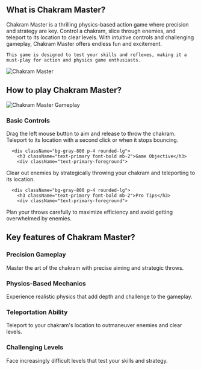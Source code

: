 ## What is Chakram Master?
<div className="flex flex-col md:flex-row items-center gap-8">
  <div className="w-full md:w-1/2 text-xl">
Chakram Master is a thrilling physics-based action game where precision and strategy are key. Control a chakram, slice through enemies, and teleport to its location to clear levels. With intuitive controls and challenging gameplay, Chakram Master offers endless fun and excitement.

    This game is designed to test your skills and reflexes, making it a must-play for action and physics game enthusiasts.
</div>
  <div className="w-full md:w-1/2 flex justify-center items-center">
<img 
      src="https://public-image.fafafa.ai/games/2025-02-15/images/1739623661751-z04q6n.com/knife-io_16x9/20250211105952/knife-io_16x9-cover" 
      alt="Chakram Master" 
      className="w-4/5 h-auto"
    />
</div>
</div>

## How to play Chakram Master?

<div className="flex flex-col md:flex-row items-center gap-8">
  <div className="w-full md:w-1/2">
<img 
      src="https://public-image.fafafa.ai/games/2025-02-15/images/1739623661751-z04q6n.com/knife-io_16x9/20250211105952/knife-io_16x9-cover" 
      alt="Chakram Master Gameplay" 
      className="w-4/5 h-auto mx-auto"
    />
</div>
  <div className="w-full md:w-1/2">
    <div className="grid grid-cols-1 gap-4 mt-0">
      <div className="bg-gray-800 p-4 rounded-lg">
        <h3 className="text-primary font-bold mb-2">Basic Controls</h3>
        <div className="text-primary-foreground">
Drag the left mouse button to aim and release to throw the chakram. Teleport to its location with a second click or when it stops bouncing.
</div>
      </div>

      <div className="bg-gray-800 p-4 rounded-lg">
        <h3 className="text-primary font-bold mb-2">Game Objective</h3>
        <div className="text-primary-foreground">
Clear out enemies by strategically throwing your chakram and teleporting to its location.
</div>
      </div>

      <div className="bg-gray-800 p-4 rounded-lg">
        <h3 className="text-primary font-bold mb-2">Pro Tips</h3>
        <div className="text-primary-foreground">
Plan your throws carefully to maximize efficiency and avoid getting overwhelmed by enemies.
</div>
      </div>
    </div>
  </div>
</div>

## Key features of Chakram Master?

<div className="grid grid-cols-1 md:grid-cols-2 gap-4">
  <div className="bg-gray-800 p-4 rounded-lg">
    <h3 className="text-primary font-bold mb-2">Precision Gameplay</h3>
    <div className="text-primary-foreground">
Master the art of the chakram with precise aiming and strategic throws.
</div>
  </div>

  <div className="bg-gray-800 p-4 rounded-lg">
    <h3 className="text-primary font-bold mb-2">Physics-Based Mechanics</h3>
    <div className="text-primary-foreground">
Experience realistic physics that add depth and challenge to the gameplay.
</div>
  </div>

  <div className="bg-gray-800 p-4 rounded-lg">
    <h3 className="text-primary font-bold mb-2">Teleportation Ability</h3>
    <div className="text-primary-foreground">
Teleport to your chakram's location to outmaneuver enemies and clear levels.
</div>
  </div>

  <div className="bg-gray-800 p-4 rounded-lg">
    <h3 className="text-primary font-bold mb-2">Challenging Levels</h3>
    <div className="text-primary-foreground">
Face increasingly difficult levels that test your skills and strategy.
</div>
  </div>
</div>